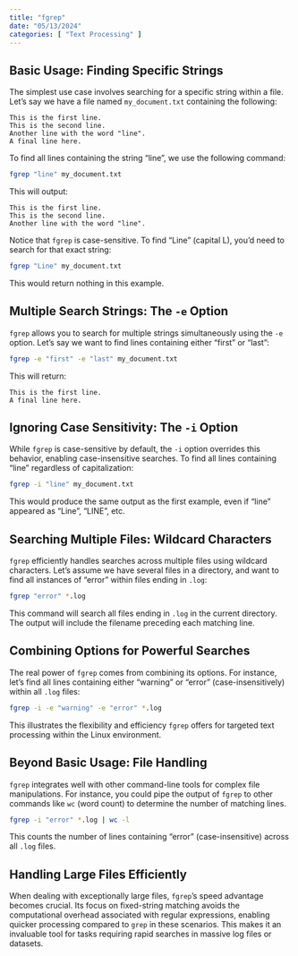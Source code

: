 ```yaml
---
title: "fgrep"
date: "05/13/2024"
categories: [ "Text Processing" ]
---
```

## Basic Usage: Finding Specific Strings

The simplest use case involves searching for a specific string within a file. Let's say we have a file named `my_document.txt` containing the following:

```
This is the first line.
This is the second line.
Another line with the word "line".
A final line here.
```

To find all lines containing the string "line", we use the following command:

```bash
fgrep "line" my_document.txt
```

This will output:

```
This is the first line.
This is the second line.
Another line with the word "line".
```

Notice that `fgrep` is case-sensitive.  To find "Line" (capital L), you'd need to search for that exact string:

```bash
fgrep "Line" my_document.txt
```

This would return nothing in this example.


## Multiple Search Strings: The `-e` Option

`fgrep` allows you to search for multiple strings simultaneously using the `-e` option.  Let's say we want to find lines containing either "first" or "last":

```bash
fgrep -e "first" -e "last" my_document.txt
```

This will return:

```
This is the first line.
A final line here.
```

## Ignoring Case Sensitivity: The `-i` Option

While `fgrep` is case-sensitive by default, the `-i` option overrides this behavior, enabling case-insensitive searches.  To find all lines containing "line" regardless of capitalization:

```bash
fgrep -i "line" my_document.txt
```

This would produce the same output as the first example, even if "line" appeared as "Line", "LINE", etc.


## Searching Multiple Files:  Wildcard Characters

`fgrep` efficiently handles searches across multiple files using wildcard characters.  Let's assume we have several files in a directory, and want to find all instances of "error" within files ending in `.log`:

```bash
fgrep "error" *.log
```

This command will search all files ending in `.log` in the current directory.  The output will include the filename preceding each matching line.


##  Combining Options for Powerful Searches

The real power of `fgrep` comes from combining its options.  For instance, let's find all lines containing either "warning" or "error" (case-insensitively) within all `.log` files:

```bash
fgrep -i -e "warning" -e "error" *.log
```

This illustrates the flexibility and efficiency `fgrep` offers for targeted text processing within the Linux environment.


##  Beyond Basic Usage:  File Handling

`fgrep` integrates well with other command-line tools for complex file manipulations. For instance, you could pipe the output of `fgrep` to other commands like `wc` (word count) to determine the number of matching lines.

```bash
fgrep -i "error" *.log | wc -l
```

This counts the number of lines containing "error" (case-insensitive) across all `.log` files.


## Handling Large Files Efficiently

When dealing with exceptionally large files, `fgrep`'s speed advantage becomes crucial. Its focus on fixed-string matching avoids the computational overhead associated with regular expressions, enabling quicker processing compared to `grep` in these scenarios.  This makes it an invaluable tool for tasks requiring rapid searches in massive log files or datasets.

